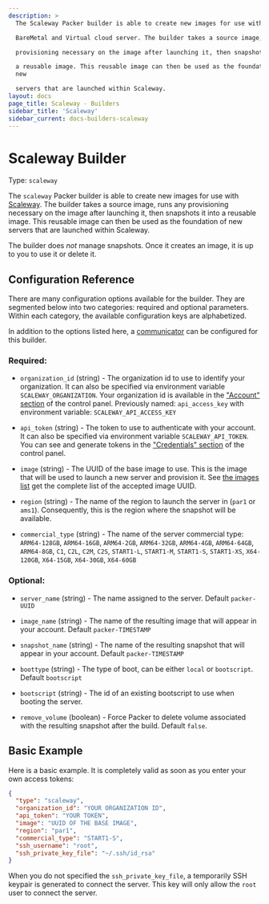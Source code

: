 ```yaml
---
description: >
  The Scaleway Packer builder is able to create new images for use with Scaleway

  BareMetal and Virtual cloud server. The builder takes a source image, runs any

  provisioning necessary on the image after launching it, then snapshots it into

  a reusable image. This reusable image can then be used as the foundation of
  new

  servers that are launched within Scaleway.
layout: docs
page_title: Scaleway - Builders
sidebar_title: 'Scaleway'
sidebar_current: docs-builders-scaleway
---
```


# Scaleway Builder

Type: `scaleway`

The `scaleway` Packer builder is able to create new images for use with
[Scaleway](https://www.scaleway.com). The builder takes a source image, runs
any provisioning necessary on the image after launching it, then snapshots it
into a reusable image. This reusable image can then be used as the foundation
of new servers that are launched within Scaleway.

The builder does _not_ manage snapshots. Once it creates an image, it is up to
you to use it or delete it.

## Configuration Reference

There are many configuration options available for the builder. They are
segmented below into two categories: required and optional parameters. Within
each category, the available configuration keys are alphabetized.

In addition to the options listed here, a
[communicator](/docs/templates/communicator) can be configured for this
builder.

### Required:

- `organization_id` (string) - The organization id to use to identify your
  organization. It can also be specified via environment variable
  `SCALEWAY_ORGANIZATION`. Your organization id is available in the
  ["Account" section](https://cloud.scaleway.com/#/account) of the
  control panel.
  Previously named: `api_access_key` with environment variable: `SCALEWAY_API_ACCESS_KEY`

- `api_token` (string) - The token to use to authenticate with your account.
  It can also be specified via environment variable `SCALEWAY_API_TOKEN`. You
  can see and generate tokens in the ["Credentials"
  section](https://cloud.scaleway.com/#/credentials) of the control panel.

- `image` (string) - The UUID of the base image to use. This is the image
  that will be used to launch a new server and provision it. See
  [the images list](https://api-marketplace.scaleway.com/images)
  get the complete list of the accepted image UUID.

- `region` (string) - The name of the region to launch the server in (`par1`
  or `ams1`). Consequently, this is the region where the snapshot will be
  available.

- `commercial_type` (string) - The name of the server commercial type:
  `ARM64-128GB`, `ARM64-16GB`, `ARM64-2GB`, `ARM64-32GB`, `ARM64-4GB`,
  `ARM64-64GB`, `ARM64-8GB`, `C1`, `C2L`, `C2M`, `C2S`, `START1-L`,
  `START1-M`, `START1-S`, `START1-XS`, `X64-120GB`, `X64-15GB`, `X64-30GB`,
  `X64-60GB`

### Optional:

- `server_name` (string) - The name assigned to the server. Default
  `packer-UUID`

- `image_name` (string) - The name of the resulting image that will appear in
  your account. Default `packer-TIMESTAMP`

- `snapshot_name` (string) - The name of the resulting snapshot that will
  appear in your account. Default `packer-TIMESTAMP`

- `boottype` (string) - The type of boot, can be either `local` or
  `bootscript`. Default `bootscript`

- `bootscript` (string) - The id of an existing bootscript to use when
  booting the server.

- `remove_volume` (boolean) - Force Packer to delete volume associated with
  the resulting snapshot after the build. Default `false`.

## Basic Example

Here is a basic example. It is completely valid as soon as you enter your own
access tokens:

```json
{
  "type": "scaleway",
  "organization_id": "YOUR ORGANIZATION ID",
  "api_token": "YOUR TOKEN",
  "image": "UUID OF THE BASE IMAGE",
  "region": "par1",
  "commercial_type": "START1-S",
  "ssh_username": "root",
  "ssh_private_key_file": "~/.ssh/id_rsa"
}
```

When you do not specified the `ssh_private_key_file`, a temporarily SSH keypair
is generated to connect the server. This key will only allow the `root` user to
connect the server.
